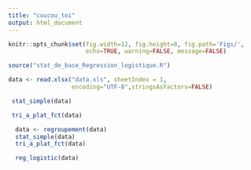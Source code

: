 ```yaml
---
title: "coucou_toi"
output: html_document
---
```


```r
knitr::opts_chunk$set(fig.width=12, fig.height=8, fig.path='Figs/',
                      echo=TRUE, warning=FALSE, message=FALSE)
```


```r
source("stat_de_base_Regression_logistique.R")

data <- read.xlsx("data.xls", sheetIndex = 1, 
                  encoding="UTF-8",stringsAsFactors=FALSE)
```


```r
 stat_simple(data)
```

```r
 tri_a_plat_fct(data)
```

```r
  data <- regroupement(data)
  stat_simple(data)
  tri_a_plat_fct(data)
```

```r
  reg_logistic(data)
```
